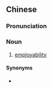 {{also|可雇佣性}}
==Chinese==
{{zh-forms|s=可雇佣性|type=31}}

===Pronunciation===
{{zh-pron
|m=kěgùyōngxìng
|cat=n
}}

===Noun===
{{zh-noun}}

# [[employability]]

====Synonyms====
* {{zh-l|就業能力}}